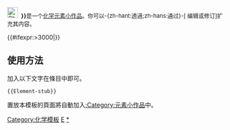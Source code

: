 <div class="notice metadata" id="stub" style="font-size: small;">[[File:Chem template.svg|25px]]&nbsp;&nbsp;'''{{{1|{{PAGENAME}}}}}'''是一个[[化学元素]][[Wikipedia:小作品|小作品]]。你可以-{zh-hant:透過;zh-hans:通过}-<span class="plainlinks">[{{fullurl:{{FULLPAGENAME}}|action=edit}} 编辑或修订]</span>扩充其内容。</div><includeonly>[[Category:元素小作品|{{PAGENAME}}]]{{#ifexpr:{{PAGESIZE:{{FULLPAGENAME}}|R}}>3000|[[Category:字数已超过3000字节的小作品|{{PAGENAME}}]]}}</includeonly><noinclude>

==使用方法==
加入以下文字在條目中即可。
<pre>{{Element-stub}}</pre>

置放本模板的頁面將自動加入[[:Category:元素小作品]]中。

[[Category:化学模板]]
[[Category:化學小作品模板|E]]
[[Category:元素小作品|*]]
</noinclude>